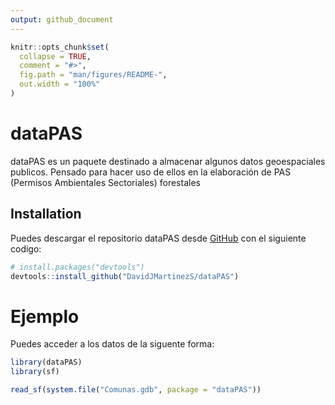 ```yaml
---
output: github_document
---
```


```r
knitr::opts_chunk$set(
  collapse = TRUE,
  comment = "#>",
  fig.path = "man/figures/README-",
  out.width = "100%"
)
```

# dataPAS

<!-- badges: start -->
<!-- badges: end -->

dataPAS es un paquete destinado a almacenar algunos datos geoespaciales publicos. Pensado para hacer uso de ellos en la elaboración de PAS (Permisos Ambientales Sectoriales) forestales

## Installation

Puedes descargar el repositorio dataPAS desde [GitHub](https://github.com/) con el siguiente codigo:

``` r
# install.packages("devtools")
devtools::install_github("DavidJMartinezS/dataPAS")
```
# Ejemplo

Puedes acceder a los datos de la siguente forma:

``` r
library(dataPAS)
library(sf)

read_sf(system.file("Comunas.gdb", package = "dataPAS"))
```

